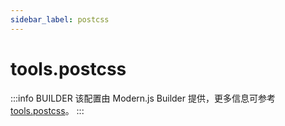 ```yaml
---
sidebar_label: postcss
---
```


# tools.postcss

:::info BUILDER
该配置由 Modern.js Builder 提供，更多信息可参考 [tools.postcss](https://modernjs.dev/builder/api/config-tools.html#tools-postcss)。
:::


<Main />
